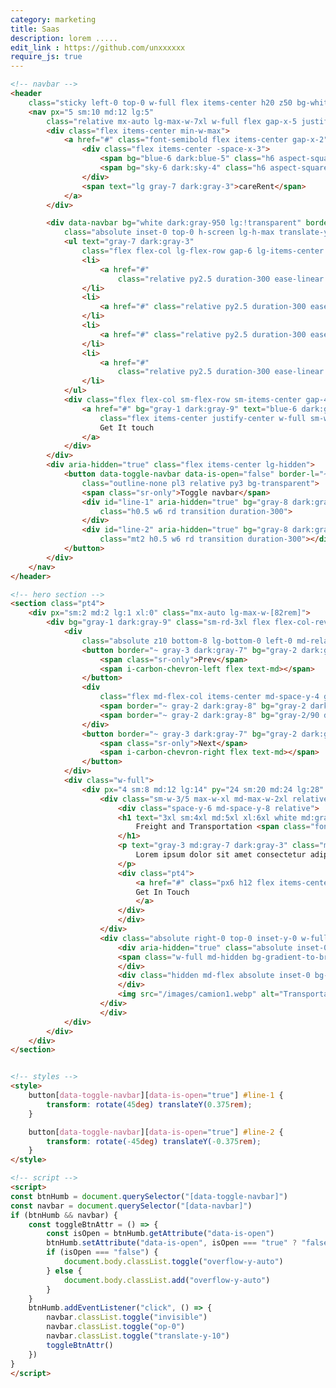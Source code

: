 ```yaml
---
category: marketing
title: Saas
description: lorem .....
edit_link : https://github.com/unxxxxxx
require_js: true
---
```



```html
<!-- navbar -->
<header
    class="sticky left-0 top-0 w-full flex items-center h20 z50 bg-white dark-bg-gray-950 bg-op-90 backdrop-filter backdrop-blur-xl">
    <nav px="5 sm:10 md:12 lg:5"
        class="relative mx-auto lg-max-w-7xl w-full flex gap-x-5 justify-between items-center">
        <div class="flex items-center min-w-max">
            <a href="#" class="font-semibold flex items-center gap-x-2">
                <div class="flex items-center -space-x-3">
                    <span bg="blue-6 dark:blue-5" class="h6 aspect-square rd-full flex"></span>
                    <span bg="sky-6 dark:sky-4" class="h6 aspect-square blur rd-full flex"></span>
                </div>
                <span text="lg gray-7 dark:gray-3">careRent</span>
            </a>
        </div>

        <div data-navbar bg="white dark:gray-950 lg:!transparent" border-b="~ gray-2 dark:gray-8" py="16 lg:0" px="5 sm:10 md:12 lg:0"
            class="absolute inset-0 top-0 h-screen lg-h-max translate-y-10 op-0 invisible lg-visible  lg-translate-y-0 lg-op-100 left-0 lg-w-max lg-space-x-16 lg-top-0 lg-relative  lg-flex duration-300 ease-linear">
            <ul text="gray-7 dark:gray-3"
                class="flex flex-col lg-flex-row gap-6 lg-items-center lg-w-full lg-justify-center">
                <li>
                    <a href="#"
                        class="relative py2.5 duration-300 ease-linear hover-text-blue-6">Agency</a>
                </li>
                <li>
                    <a href="#" class="relative py2.5 duration-300 ease-linear hover-text-blue-6">Services</a>
                </li>
                <li>
                    <a href="#" class="relative py2.5 duration-300 ease-linear hover-text-blue-6">Products</a>
                </li>
                <li>
                    <a href="#"
                        class="relative py2.5 duration-300 ease-linear hover-text-blue-6">Resources</a>
                </li>
            </ul>
            <div class="flex flex-col sm-flex-row sm-items-center gap-4  lg-min-w-max mt-10 lg-mt-0">
                <a href="#" bg="gray-1 dark:gray-9" text="blue-6 dark:gray-3" border="~ gray-2 dark:gray-8"
                    class="flex items-center justify-center w-full sm-w-auto h12 px6 rd-full">
                    Get It touch
                </a>
            </div>
        </div>
        <div aria-hidden="true" class="flex items-center lg-hidden">
            <button data-toggle-navbar data-is-open="false" border-l="~ blue-1 dark:gray-8"
                class="outline-none pl3 relative py3 bg-transparent">
                <span class="sr-only">Toggle navbar</span>
                <div id="line-1" aria-hidden="true" bg="gray-8 dark:gray-3"
                    class="h0.5 w6 rd transition duration-300">
                </div>
                <div id="line-2" aria-hidden="true" bg="gray-8 dark:gray-3"
                    class="mt2 h0.5 w6 rd transition duration-300"></div>
            </button>
        </div>
    </nav>
</header>

<!-- hero section -->
<section class="pt4">
    <div px="sm:2 md:2 lg:1 xl:0" class="mx-auto lg-max-w-[82rem]">
        <div bg="gray-1 dark:gray-9" class="sm-rd-3xl flex flex-col-reverse md-flex-row items-center">
            <div
                class="absolute z10 bottom-8 lg-bottom-0 left-0 md-relative min-w-max w-full md-w-auto md-justify-center flex flex-row md-flex-col items-center md:space-y-4 gap-x-6 px-4 sm-pl8 sm-pr0 py4 text-gray-6">
                <button border="~ gray-3 dark:gray-7" bg="gray-2 dark:gray-8" text="gray-8 dark:gray-2" class="outline-none p1.5 rd-full">
                    <span class="sr-only">Prev</span>
                    <span i-carbon-chevron-left flex text-md></span>
                </button>
                <div
                    class="flex md-flex-col items-center md-space-y-4 gap-x-4 w-max max-w-max">
                    <span border="~ gray-2 dark:gray-8" bg="gray-2 dark:gray-8" before="absolute content-empty inset-1 rd-full bg-blue-6" class="relative w5 h5 rd-full"></span>
                    <span border="~ gray-2 dark:gray-8" bg="gray-2/90 dark:gray-8/90" before="absolute content-emptyinset-1 rd-full" class="relative w5 h5 rd-full"></span>
                </div>
                <button border="~ gray-3 dark:gray-7" bg="gray-2 dark:gray-8" text="gray-8 dark:gray-2" class="outline-none p1.5 rd-full">
                    <span class="sr-only">Next</span>
                    <span i-carbon-chevron-right flex text-md></span>
                </button>
            </div>
            <div class="w-full">
                <div px="4 sm:8 md:12 lg:14" py="24 sm:20 md:24 lg:28" class="relative flex items-center h-[calc(100dvh-5rem)] md-h-auto w-full">
                    <div class="sm-w-3/5 max-w-xl md-max-w-2xl relative z10">
                        <div class="space-y-6 md-space-y-8 relative">
                        <h1 text="3xl sm:4xl md:5xl xl:6xl white md:gray-9 dark:white" font-bold >
                            Freight and Transportation <span class="font-sans italic">Solutions</span>
                        </h1>
                        <p text="gray-3 md:gray-7 dark:gray-3" class="max-w-lg">
                            Lorem ipsum dolor sit amet consectetur adipisicing elit. Aut ab, quos qui perspiciatis quibusdam,
                        </p>
                        <div class="pt4">
                            <a href="#" class="px6 h12 flex items-center w-max rd-3xl bg-blue-6 text-white">
                            Get In Touch
                            </a>
                        </div>
                        </div>
                    </div>
                    <div class="absolute right-0 top-0 inset-y-0 w-full md-w-4/5 lg-w-3/5">
                        <div aria-hidden="true" class="absolute inset-0 bg-gray-8/40 dark:bg-gray-950/80 md-hidden">
                        <span class="w-full md-hidden bg-gradient-to-br from-gray-8 dark-from-gray-950 flex h-full"></span>
                        </div>
                        <div class="hidden md-flex absolute inset-0 bg-gradient-to-r from-gray-1 dark-from-gray-9">
                        </div>
                        <img src="/images/camion1.webp" alt="Transportation" class="h-full w-full object-cover md-rd-r-3xl">
                    </div>
                    </div>
            </div>
        </div>
    </div>
</section>


<!-- styles -->
<style>
    button[data-toggle-navbar][data-is-open="true"] #line-1 {
        transform: rotate(45deg) translateY(0.375rem);
    }

    button[data-toggle-navbar][data-is-open="true"] #line-2 {
        transform: rotate(-45deg) translateY(-0.375rem);
    }
</style>

<!-- script -->
<script>
const btnHumb = document.querySelector("[data-toggle-navbar]")
const navbar = document.querySelector("[data-navbar]")
if (btnHumb && navbar) {
    const toggleBtnAttr = () => {
        const isOpen = btnHumb.getAttribute("data-is-open")
        btnHumb.setAttribute("data-is-open", isOpen === "true" ? "false" : "true")
        if (isOpen === "false") {
            document.body.classList.toggle("overflow-y-auto")
        } else {
            document.body.classList.add("overflow-y-auto")
        }
    }
    btnHumb.addEventListener("click", () => {
        navbar.classList.toggle("invisible")
        navbar.classList.toggle("op-0")
        navbar.classList.toggle("translate-y-10")
        toggleBtnAttr()
    })
}
</script>
```